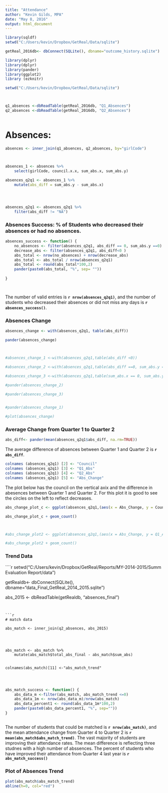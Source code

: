 ```yaml
---
title: "Attendance"
author: "Kevin Gilds, MPA"
date: "May 8, 2016"
output: html_document
---
```



```r

library(sqldf)
setwd("C:/Users/kevin/Dropbox/GetReal/Data/sqlite")

getReal_2016db<- dbConnect(SQLite(), dbname="outcome_history.sqlite")

library(dplyr)
library(dplyr)
library(pander)
library(ggplot2)
library (ezknitr)

setwd("C:/Users/kevin/Dropbox/GetReal/Data/sqlite")



q1_absences <-dbReadTable(getReal_2016db, "Q1_Absences")
q2_absences <-dbReadTable(getReal_2016db, "Q2_Absences")



```



# Absences: 

```r

absences <- inner_join(q1_absences, q2_absences, by="girlCode")



absences_1 <- absences %>%
    select(girlCode, council.x.x, sum_abs.x, sum_abs.y) 
    
absences_q2q1 <- absences_1 %>%
    mutate(abs_diff = sum_abs.y - sum_abs.x)




absences_q2q1 <- absences_q2q1 %>%
    filter(abs_diff != "NA")


```


### Absences Success: % of Students who decreased their absences or had no absences. 
```r

absences_success <- function() {
    no_absences <- filter(absences_q2q1, abs_diff == 0, sum_abs.y ==0)
    decrease_abs <- filter(absences_q2q1, abs_diff<0 )
    abs_total <- nrow(no_absences) + nrow(decrease_abs)
    abs_total <- abs_total / nrow(absences_q2q1)
    abs_total <- round(abs_total*100,2)
    pander(paste0(abs_total, "%", sep= ""))
    
}




```

The number of valid entries is **`r nrow(absences_q2q1)`**, and the number of students who decreased their absences or did not miss any days is **`r absences_success()`**. 


### Absences Change
```r

absences_change <- with(absences_q2q1, table(abs_diff))

pander(absences_change)



#absences_change_1 <-with(absences_q2q1,table(abs_diff <0))

#absences_change_2 <-with(absences_q2q1,table(abs_diff ==0, sum_abs.y == 0))

#absences_change_3 <-with(absences_q2q1,table(sum_abs.x == 0, sum_abs.y == 0))

#pander(absences_change_2)

#pander(absences_change_3)


#pander(absences_change_1)

#plot(absences_change)

```

### Average Change from Quarter 1 to Quarter 2

```r

abs_diff<- pander(mean(absences_q2q1$abs_diff, na.rm=TRUE))


```


The average difference of absences  between Quarter 1 and Quarter 2 is **`r abs_diff`**.

```r

colnames (absences_q2q1) [2] <- "Council"
colnames (absences_q2q1) [3] <- "Q1_Abs"
colnames (absences_q2q1) [4] <- "Q2_Abs"
colnames (absences_q2q1) [5] <- "Abs_Change"

```

The plot below has the council on the vertical axix and the difference in abesences between Quarter 1 and Quarter 2. For this plot it is good to see the circles on the left to reflect decreases. 


```r

abs_change_plot_c <- ggplot(absences_q2q1,(aes(x = Abs_Change, y = Council)))

abs_change_plot_c + geom_count()



#abs_change_plot2 <- ggplot(absences_q2q1,(aes(x = Abs_Change, y = Q1_Abs)))

#abs_change_plot2 + geom_count()

```

### Trend Data
````r


setwd("C:/Users/kevin/Dropbox/GetReal/Reports/MY-2014-2015/Summ Evaluation Report/data")

getRealdb<- dbConnect(SQLite(), dbname="data_Final_GetReal_2014_2015.sqlite")

abs_2015 <- dbReadTable(getRealdb, "absences_final")


```


```r
# match data

abs_match <- inner_join(q2_absences, abs_2015)




abs_match <- abs_match %>%
    mutate(abs_match$total_abs_final - abs_match$sum_abs)


colnames(abs_match)[11] <-"abs_match_trend"




```




```r
abs_match_success <- function() {
    abs_data_m <-filter(abs_match, abs_match_trend <=0)
    abs_data_1m <- nrow(abs_data_m)/nrow(abs_match)
    abs_data_percent1 <- round(abs_data_1m*100,2)
    pander(paste0(abs_data_percent1, "%", sep=""))
}



```


The number of students that could be matched is **`r nrow(abs_match)`**, and the mean attendance change from Quarter 4 to Quarter 2 is **`r mean(abs_match$abs_match_trend)`**.  The vast majority of students are improving their attendance rates. The mean difference is reflecting three studnes with a high number of abssences. The percent of students who have improved their attendance from Quarter 4 last year is **`r abs_match_success()`**


### Plot of Absences Trend

```r


plot(abs_match$abs_match_trend)
abline(h=0, col="red")


```

